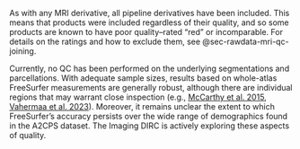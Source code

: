 As with any MRI derivative, all pipeline derivatives have been included. This means that products were included regardless of their quality, and so some products are known to have poor quality--rated "red" or incomparable. For details on the ratings and how to exclude them, see @sec-rawdata-mri-qc-joining.

Currently, no QC has been performed on the underlying segmentations and parcellations. With adequate sample sizes, results based on whole-atlas FreeSurfer measurements are generally robust, although there are individual regions that may warrant close inspection (e.g., [McCarthy et al. 2015](http://dx.doi.org/10.3389/fnins.2015.00379), [Vahermaa et al. 2023](https://doi.org/10.1016/j.neuroimage.2023.120306)). Moreover, it remains unclear the extent to which FreeSurfer's accuracy persists over the wide range of demographics found in the A2CPS dataset. The Imaging DIRC is actively exploring these aspects of quality. 
